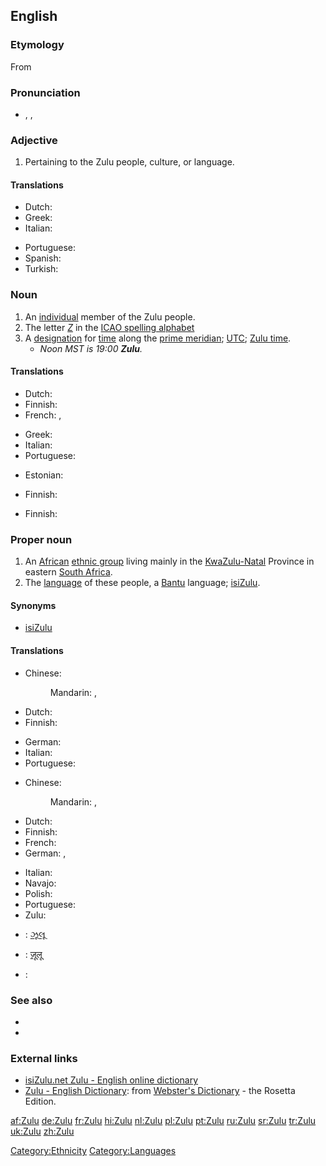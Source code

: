 {{interwiktionary|code=zu}}
{{also|zulu|zulú|zulù}}
==English==
{{wikipedia|Zulu (disambiguation)}}
===Etymology===
From {{etyl|zu}}

===Pronunciation===
* {{enPR|zo͞o'lo͞o}}, {{IPA|/ˈzuːluː/}}, {{SAMPA|/"zu:lu:/}}

===Adjective===
{{en-adj|-}}

# Pertaining to the Zulu people, culture, or language.

====Translations====
{{trans-top|pertaining to the Zulu people, culture, or language}}
* Dutch: {{t+|nl|Zoeloe}}
* Greek: {{t-|el|Ζουλού}}
* Italian: {{t-|it|zulù}}
{{trans-mid}}
* Portuguese: {{t+|pt|zulu}}
* Spanish: {{t+|es|zulú}}
* Turkish: {{t+|tr|Zulu}}
{{trans-bottom}}

===Noun===
{{en-noun}}

# An [[individual]] member of the Zulu people.
# The letter ''[[Z]]'' in the [[ICAO spelling alphabet]]
# A [[designation]] for [[time]] along the [[prime meridian]]; [[UTC]]; [[Zulu time]].
#* ''Noon MST is 19:00 '''Zulu'''.''

====Translations====
{{trans-top|member of the Zulu people}}
* Dutch: {{t+|nl|Zoeloe|m}}
* Finnish: {{t+|fi|zulu}}
* French: {{t+|fr|Zoulou|m}}, {{t+|fr|Zouloue|f}}
{{trans-mid}}
* Greek: {{t-|el|Ζουλού}}
* Italian: {{t-|it|zulù|m|f}}
* Portuguese: {{t+|pt|zulu}}
{{trans-bottom}}

{{trans-top|the letter "Z" in ICAO spelling alphabet}}
* Estonian: {{t+|et|Zürich}}
{{trans-mid}}
* Finnish: {{t-|fi|tseta}}
{{trans-bottom}}

{{trans-top|Zulu time}}
* Finnish: {{t-|fi|UTC}}
{{trans-mid}}
{{trans-bottom}}

===Proper noun===
{{en-proper noun}}

# An [[African]] [[ethnic group]] living mainly in the [[KwaZulu-Natal]] Province in eastern [[South Africa]].
# The [[language]] of these people, a [[Bantu]] language; [[isiZulu]].

====Synonyms====
* {{italbrac|language}} [[isiZulu]]

====Translations====
{{trans-top|African ethnic group}}
* Chinese:
*: Mandarin: {{t|cmn|祖魯族人|sc=Hani}}, {{t|cmn|祖鲁族人|tr=Zǔlǔ zúrén|sc=Hani}}
* Dutch: {{t|nl|Zoeloes||p}}
* Finnish: {{t-|fi|zulut|p}}
{{trans-mid}}
* German: {{t-|de|Zulu}}
* Italian: {{t-|it|zulù|m|f}}
* Portuguese: {{t+|pt|zulu}}
{{trans-bottom}}

{{trans-top|language}}
* Chinese:
*: Mandarin: {{t-|cmn|祖魯語|sc=Hani}}, {{t-|cmn|祖鲁语|tr=Zǔlǔyǔ|sc=Hani}}
* Dutch: {{t+|nl|Zoeloe|n}}
* Finnish: {{t+|fi|zulu}}
* French: {{t+|fr|zoulou|m}}
* German: {{t-|de|Zulu}}, {{t-|de|Bantu}}
{{trans-mid}}
* Italian: {{t-|it|zulù|m}}
* Navajo: {{tø|nv|Zulu Dineʼé bizaad}}
* Polish: {{t-|pl|zulu|n}}
* Portuguese: {{t+|pt|zulu}}
* Zulu: {{t-|zu|isiZulu|xs=Zulu}}
{{trans-bottom}}

{{checktrans-top}}
* {{ttbc|Gujarati}}: [[ઝૂલૂ]]
* {{ttbc|Hindi}}: [[ज़ूलू]]
{{trans-mid}}
* {{ttbc|Interlingua}}: {{t-|ia|Zulu|xs=Interlingua}}
{{trans-bottom}}

===See also===
* {{langcat}}
* {{ISO 639|link=Ethnologue|1code=zu|code=zul}}

===External links===
* [http://isizulu.net/ isiZulu.net Zulu - English online dictionary]
* [http://www.websters-online-dictionary.org/definition/Zulu-english/ Zulu - English Dictionary]: from [http://www.websters-online-dictionary.org/ Webster's Dictionary] - the Rosetta Edition.

[[Category:Ethnicity]]
[[Category:Languages]]

[[af:Zulu]]
[[de:Zulu]]
[[fr:Zulu]]
[[hi:Zulu]]
[[nl:Zulu]]
[[pl:Zulu]]
[[pt:Zulu]]
[[ru:Zulu]]
[[sr:Zulu]]
[[tr:Zulu]]
[[uk:Zulu]]
[[zh:Zulu]]